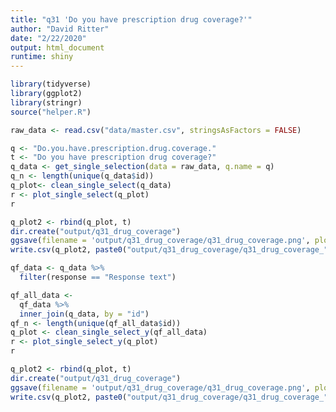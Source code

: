 ```yaml
---
title: "q31 'Do you have prescription drug coverage?'"
author: "David Ritter"
date: "2/22/2020"
output: html_document
runtime: shiny
---
```


```r
library(tidyverse)
library(ggplot2)
library(stringr)
source("helper.R")
```

```r
raw_data <- read.csv("data/master.csv", stringsAsFactors = FALSE)
```

```r
q <- "Do.you.have.prescription.drug.coverage."
t <- "Do you have prescription drug coverage?"
q_data <- get_single_selection(data = raw_data, q.name = q)
q_n <- length(unique(q_data$id))
q_plot<- clean_single_select(q_data)
r <- plot_single_select(q_plot)
r
```

```r
q_plot2 <- rbind(q_plot, t)
dir.create("output/q31_drug_coverage")
ggsave(filename = 'output/q31_drug_coverage/q31_drug_coverage.png', plot = r, device = 'png')
write.csv(q_plot2, paste0("output/q31_drug_coverage/q31_drug_coverage_", q_n,".csv"), row.names=F)
```

```r
qf_data <- q_data %>%
  filter(response == "Response text")
```

```r
qf_all_data <- 
  qf_data %>%
  inner_join(q_data, by = "id")
qf_n <- length(unique(qf_all_data$id))
q_plot <- clean_single_select_y(qf_all_data)
r <- plot_single_select_y(q_plot)
r
```

```r
q_plot2 <- rbind(q_plot, t)
dir.create("output/q31_drug_coverage")
ggsave(filename = 'output/q31_drug_coverage/q31_drug_coverage.png', plot = r, device = 'png')
write.csv(q_plot2, paste0("output/q31_drug_coverage/q31_drug_coverage_", qf_n,".csv"), row.names=F)
```